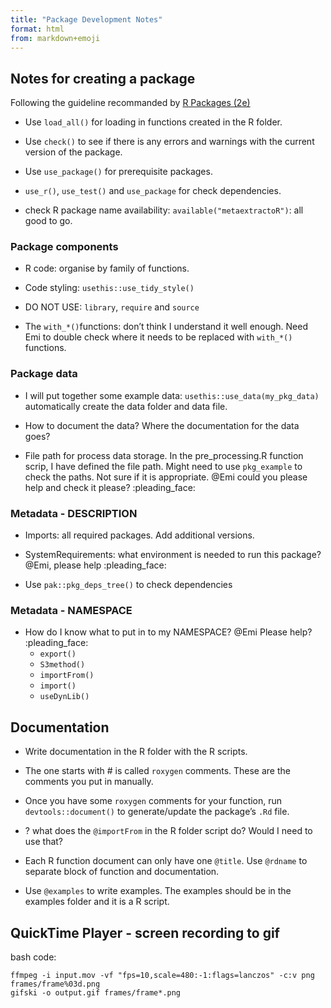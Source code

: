 ```yaml
---
title: "Package Development Notes"
format: html
from: markdown+emoji
---
```


## Notes for creating a package

Following the guideline recommanded by [R Packages (2e)](https://r-pkgs.org)

-   Use `load_all()` for loading in functions created in the R folder.

-   Use `check()` to see if there is any errors and warnings with the current version of the package.

-   Use `use_package()` for prerequisite packages.

-   `use_r()`, `use_test()` and `use_package` for check dependencies.

-   check R package name availability: `available("metaextractoR")`: all good to go.

### Package components

-   R code: organise by family of functions.

-   Code styling: `usethis::use_tidy_style()`

-   DO NOT USE: `library`, `require` and `source`

-   The `with_*()`functions: don't think I understand it well enough. Need Emi to double check where it needs to be replaced with `with_*()` functions.

### Package data

-   I will put together some example data: `usethis::use_data(my_pkg_data)` automatically create the data folder and data file.

-   How to document the data? Where the documentation for the data goes?

-   File path for process data storage. In the pre_processing.R function scrip, I have defined the file path. Might need to use `pkg_example` to check the paths. Not sure if it is appropriate. @Emi could you please help and check it please? :pleading_face:

### Metadata - DESCRIPTION

-   Imports: all required packages. Add additional versions.

-   SystemRequirements: what environment is needed to run this package? @Emi, please help :pleading_face:

-  Use `pak::pkg_deps_tree()` to check dependencies 


### Metadata - NAMESPACE

- How do I know what to put in to my NAMESPACE?  @Emi Please help? :pleading_face:
  - `export()`
  - `S3method()`
  - `importFrom()`
  - `import()`
  - `useDynLib()`


## Documentation


- Write documentation in the R folder with the R scripts.

- The one starts with # is called `roxygen` comments. These are the comments you put in manually. 

- Once you have some `roxygen` comments for your function, run `devtools::document()` to generate/update the package's `.Rd` file. 

- ? what does the `@importFrom` in the R folder script do? Would I need to use that? 

- Each R function document can only have one `@title`. Use `@rdname` to separate block of function and documentation. 

- Use `@examples` to write examples. The examples should be in the examples folder and it is a R script. 


## QuickTime Player - screen recording to gif 

bash code: 

```{}
ffmpeg -i input.mov -vf "fps=10,scale=480:-1:flags=lanczos" -c:v png frames/frame%03d.png
gifski -o output.gif frames/frame*.png

```





